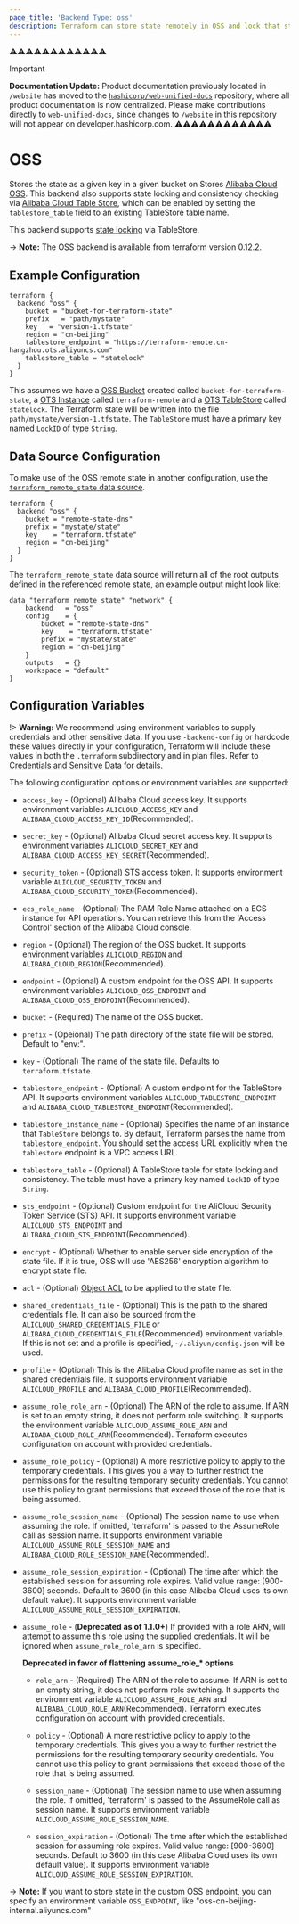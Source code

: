 ```yaml
---
page_title: 'Backend Type: oss'
description: Terraform can store state remotely in OSS and lock that state with OSS.
---
```


⚠️⚠️⚠️⚠️⚠️⚠️⚠️⚠️⚠️⚠️⚠️⚠️
> [!IMPORTANT]  
> **Documentation Update:** Product documentation previously located in `/website` has moved to the [`hashicorp/web-unified-docs`](https://github.com/hashicorp/web-unified-docs) repository, where all product documentation is now centralized. Please make contributions directly to `web-unified-docs`, since changes to `/website` in this repository will not appear on developer.hashicorp.com.
⚠️⚠️⚠️⚠️⚠️⚠️⚠️⚠️⚠️⚠️⚠️⚠️


# OSS

Stores the state as a given key in a given bucket on Stores
[Alibaba Cloud OSS](https://www.alibabacloud.com/help/product/31815.htm).
This backend also supports state locking and consistency checking via
[Alibaba Cloud Table Store](https://www.alibabacloud.com/help/doc-detail/27280.htm), which can be enabled by setting
the `tablestore_table` field to an existing TableStore table name.

This backend supports [state locking](/terraform/language/state/locking) via TableStore.

-> **Note:** The OSS backend is available from terraform version 0.12.2.

## Example Configuration

```hcl
terraform {
  backend "oss" {
    bucket = "bucket-for-terraform-state"
    prefix   = "path/mystate"
    key   = "version-1.tfstate"
    region = "cn-beijing"
    tablestore_endpoint = "https://terraform-remote.cn-hangzhou.ots.aliyuncs.com"
    tablestore_table = "statelock"
  }
}
```

This assumes we have a [OSS Bucket](https://registry.terraform.io/providers/aliyun/alicloud/latest/docs/resources/oss_bucket) created called `bucket-for-terraform-state`,
a [OTS Instance](https://registry.terraform.io/providers/aliyun/alicloud/latest/docs/resources/ots_instance) called `terraform-remote` and
a [OTS TableStore](https://registry.terraform.io/providers/aliyun/alicloud/latest/docs/resources/ots_table) called `statelock`. The
Terraform state will be written into the file `path/mystate/version-1.tfstate`. The `TableStore` must have a primary key named `LockID` of type `String`.

## Data Source Configuration

To make use of the OSS remote state in another configuration, use the
[`terraform_remote_state` data
source](/terraform/language/state/remote-state-data).

```hcl
terraform {
  backend "oss" {
    bucket = "remote-state-dns"
    prefix = "mystate/state"
    key    = "terraform.tfstate"
    region = "cn-beijing"
  }
}
```

The `terraform_remote_state` data source will return all of the root outputs
defined in the referenced remote state, an example output might look like:

```hcl
data "terraform_remote_state" "network" {
    backend   = "oss"
    config    = {
        bucket = "remote-state-dns"
        key    = "terraform.tfstate"
        prefix = "mystate/state"
        region = "cn-beijing"
    }
    outputs   = {}
    workspace = "default"
}
```

## Configuration Variables

!> **Warning:**  We recommend using environment variables to supply credentials and other sensitive data. If you use `-backend-config` or hardcode these values directly in your configuration, Terraform will include these values in both the `.terraform` subdirectory and in plan files. Refer to [Credentials and Sensitive Data](/terraform/language/backend#credentials-and-sensitive-data) for details.

The following configuration options or environment variables are supported:

* `access_key` - (Optional) Alibaba Cloud access key. It supports environment variables `ALICLOUD_ACCESS_KEY` and  `ALIBABA_CLOUD_ACCESS_KEY_ID`(Recommended).

* `secret_key` - (Optional) Alibaba Cloud secret access key. It supports environment variables `ALICLOUD_SECRET_KEY` and  `ALIBABA_CLOUD_ACCESS_KEY_SECRET`(Recommended).

* `security_token` - (Optional) STS access token. It supports environment variable `ALICLOUD_SECURITY_TOKEN` and `ALIBABA_CLOUD_SECURITY_TOKEN`(Recommended).

* `ecs_role_name` - (Optional) The RAM Role Name attached on a ECS instance for API operations. You can retrieve this from the 'Access Control' section of the Alibaba Cloud console.

* `region` - (Optional) The region of the OSS bucket. It supports environment variables `ALICLOUD_REGION` and `ALIBABA_CLOUD_REGION`(Recommended).

* `endpoint` - (Optional) A custom endpoint for the OSS API. It supports environment variables `ALICLOUD_OSS_ENDPOINT` and `ALIBABA_CLOUD_OSS_ENDPOINT`(Recommended).

* `bucket` - (Required) The name of the OSS bucket.

* `prefix` - (Opeional) The path directory of the state file will be stored. Default to "env:".

* `key` - (Optional) The name of the state file. Defaults to `terraform.tfstate`.

* `tablestore_endpoint` - (Optional) A custom endpoint for the TableStore API. It supports environment variables `ALICLOUD_TABLESTORE_ENDPOINT` and `ALIBABA_CLOUD_TABLESTORE_ENDPOINT`(Recommended).

* `tablestore_instance_name` - (Optional) Specifies the name of an instance that `TableStore` belongs to. By default, Terraform parses the name from `tablestore_endpoint`.
  You should set the access URL explicitly when the `tablestore` endpoint is a VPC access URL.

* `tablestore_table` - (Optional) A TableStore table for state locking and consistency. The table must have a primary key named `LockID` of type `String`.

* `sts_endpoint` - (Optional) Custom endpoint for the AliCloud Security Token Service (STS) API. It supports environment variable `ALICLOUD_STS_ENDPOINT` and `ALIBABA_CLOUD_STS_ENDPOINT`(Recommended).

* `encrypt` - (Optional) Whether to enable server side
  encryption of the state file. If it is true, OSS will use 'AES256' encryption algorithm to encrypt state file.

* `acl` - (Optional) [Object
  ACL](https://www.alibabacloud.com/help/doc-detail/52284.htm)
  to be applied to the state file.

* `shared_credentials_file` - (Optional) This is the path to the shared credentials file. It can also be sourced from the `ALICLOUD_SHARED_CREDENTIALS_FILE` or `ALIBABA_CLOUD_CREDENTIALS_FILE`(Recommended) environment variable. If this is not set and a profile is specified, `~/.aliyun/config.json` will be used.

* `profile` - (Optional)  This is the Alibaba Cloud profile name as set in the shared credentials file. It supports environment variable `ALICLOUD_PROFILE` and `ALIBABA_CLOUD_PROFILE`(Recommended).

* `assume_role_role_arn` - (Optional) The ARN of the role to assume. If ARN is set to an empty string, it does not perform role switching. It supports the environment variable `ALICLOUD_ASSUME_ROLE_ARN` and `ALIBABA_CLOUD_ROLE_ARN`(Recommended).
  Terraform executes configuration on account with provided credentials.

* `assume_role_policy` - (Optional) A more restrictive policy to apply to the temporary credentials. This gives you a way to further restrict the permissions for the resulting temporary security credentials. You cannot use this policy to grant permissions that exceed those of the role that is being assumed.

* `assume_role_session_name` - (Optional) The session name to use when assuming the role. If omitted, 'terraform' is passed to the AssumeRole call as session name. It supports environment variable `ALICLOUD_ASSUME_ROLE_SESSION_NAME` and `ALIBABA_CLOUD_ROLE_SESSION_NAME`(Recommended).

* `assume_role_session_expiration` - (Optional) The time after which the established session for assuming role expires. Valid value range: \[900-3600] seconds. Default to 3600 (in this case Alibaba Cloud uses its own default value). It supports environment variable `ALICLOUD_ASSUME_ROLE_SESSION_EXPIRATION`.

* `assume_role` - (**Deprecated as of 1.1.0+**) If provided with a role ARN, will attempt to assume this role using the supplied credentials. It will be ignored when `assume_role_role_arn` is specified.

  **Deprecated in favor of flattening assume_role_\* options**

  * `role_arn` - (Required) The ARN of the role to assume. If ARN is set to an empty string, it does not perform role switching. It supports the environment variable `ALICLOUD_ASSUME_ROLE_ARN` and `ALIBABA_CLOUD_ROLE_ARN`(Recommended).
    Terraform executes configuration on account with provided credentials.

  * `policy` - (Optional) A more restrictive policy to apply to the temporary credentials. This gives you a way to further restrict the permissions for the resulting temporary security credentials. You cannot use this policy to grant permissions that exceed those of the role that is being assumed.

  * `session_name` - (Optional) The session name to use when assuming the role. If omitted, 'terraform' is passed to the AssumeRole call as session name. It supports environment variable `ALICLOUD_ASSUME_ROLE_SESSION_NAME`.

  * `session_expiration` - (Optional) The time after which the established session for assuming role expires. Valid value range: \[900-3600] seconds. Default to 3600 (in this case Alibaba Cloud uses its own default value). It supports environment variable `ALICLOUD_ASSUME_ROLE_SESSION_EXPIRATION`.

-> **Note:** If you want to store state in the custom OSS endpoint, you can specify an environment variable `OSS_ENDPOINT`, like "oss-cn-beijing-internal.aliyuncs.com"
